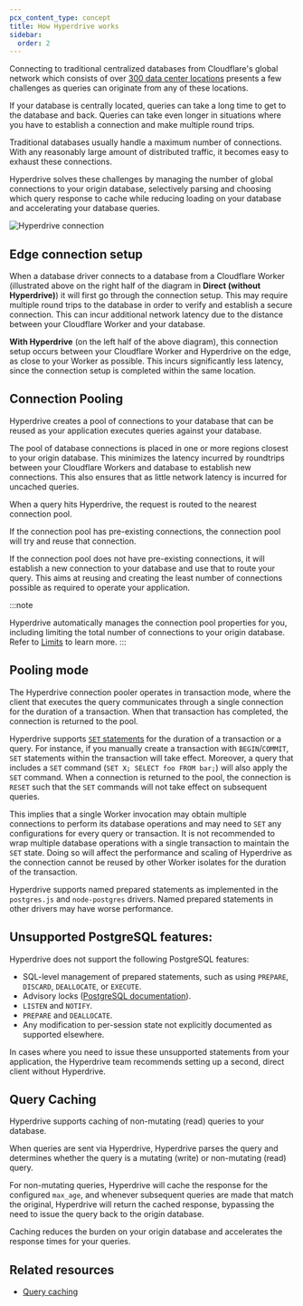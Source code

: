 ```yaml
---
pcx_content_type: concept
title: How Hyperdrive works
sidebar:
  order: 2
---
```


Connecting to traditional centralized databases from Cloudflare's global network which consists of over [300 data center locations](https://www.cloudflare.com/network/) presents a few challenges as queries can originate from any of these locations.

If your database is centrally located, queries can take a long time to get to the database and back. Queries can take even longer in situations where you have to establish a connection and make multiple round trips.

Traditional databases usually handle a maximum number of connections. With any reasonably large amount of distributed traffic, it becomes easy to exhaust these connections.

Hyperdrive solves these challenges by managing the number of global connections to your origin database, selectively parsing and choosing which query response to cache while reducing loading on your database and accelerating your database queries.

![Hyperdrive connection](~/assets/images/hyperdrive/configuration/hyperdrive-comparison.svg)

## Edge connection setup

When a database driver connects to a database from a Cloudflare Worker (illustrated above on the right half of the diagram in **Direct (without Hyperdrive)**) it will first go through the connection setup. This may require multiple round trips to the database in order to verify and establish a secure connection. This can incur additional network latency due to the distance between your Cloudflare Worker and your database.

**With Hyperdrive** (on the left half of the above diagram), this connection setup occurs between your Cloudflare Worker and Hyperdrive on the edge, as close to your Worker as possible. This incurs significantly less latency, since the connection setup is completed within the same location.

## Connection Pooling

Hyperdrive creates a pool of connections to your database that can be reused as your application executes queries against your database.

The pool of database connections is placed in one or more regions closest to your origin database. This minimizes the latency incurred by roundtrips between your Cloudflare Workers and database to establish new connections. This also ensures that as little network latency is incurred for uncached queries.

When a query hits Hyperdrive, the request is routed to the nearest connection pool.

If the connection pool has pre-existing connections, the connection pool will try and reuse that connection.

If the connection pool does not have pre-existing connections, it will establish a new connection to your database and use that to route your query. This aims at reusing and creating the least number of connections possible as required to operate your application.

:::note

Hyperdrive automatically manages the connection pool properties for you, including limiting the total number of connections to your origin database. Refer to [Limits](/hyperdrive/platform/limits/) to learn more.
:::

## Pooling mode

The Hyperdrive connection pooler operates in transaction mode, where the client that executes the query communicates through a single connection for the duration of a transaction. When that transaction has completed, the connection is returned to the pool.

Hyperdrive supports [`SET` statements](https://www.postgresql.org/docs/current/sql-set.html) for the duration of a transaction or a query. For instance, if you manually create a transaction with `BEGIN`/`COMMIT`, `SET` statements within the transaction will take effect. Moreover, a query that includes a `SET` command (`SET X; SELECT foo FROM bar;`) will also apply the `SET` command. When a connection is returned to the pool, the connection is `RESET` such that the `SET` commands will not take effect on subsequent queries.

This implies that a single Worker invocation may obtain multiple connections to perform its database operations and may need to `SET` any configurations for every query or transaction. It is not recommended to wrap multiple database operations with a single transaction to maintain the `SET` state. Doing so will affect the performance and scaling of Hyperdrive as the connection cannot be reused by other Worker isolates for the duration of the transaction.

Hyperdrive supports named prepared statements as implemented in the `postgres.js` and `node-postgres` drivers. Named prepared statements in other drivers may have worse performance.

## Unsupported PostgreSQL features:

Hyperdrive does not support the following PostgreSQL features:

- SQL-level management of prepared statements, such as using `PREPARE`, `DISCARD`, `DEALLOCATE`, or `EXECUTE`.
- Advisory locks ([PostgreSQL documentation](https://www.postgresql.org/docs/current/explicit-locking.html#ADVISORY-LOCKS)).
- `LISTEN` and `NOTIFY`.
- `PREPARE` and `DEALLOCATE`.
- Any modification to per-session state not explicitly documented as supported elsewhere.

In cases where you need to issue these unsupported statements from your application, the Hyperdrive team recommends setting up a second, direct client without Hyperdrive.

## Query Caching

Hyperdrive supports caching of non-mutating (read) queries to your database.

When queries are sent via Hyperdrive, Hyperdrive parses the query and determines whether the query is a mutating (write) or non-mutating (read) query.

For non-mutating queries, Hyperdrive will cache the response for the configured `max_age`, and whenever subsequent queries are made that match the original, Hyperdrive will return the cached response, bypassing the need to issue the query back to the origin database.

Caching reduces the burden on your origin database and accelerates the response times for your queries.

## Related resources

- [Query caching](/hyperdrive/configuration/query-caching/)
